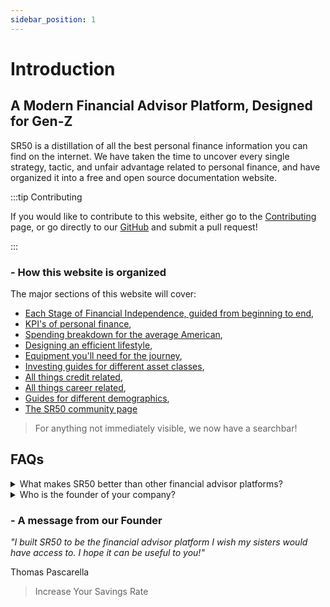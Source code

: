 ```yaml
---
sidebar_position: 1
---
```


# Introduction

## A Modern Financial Advisor Platform, Designed for Gen-Z

SR50 is a distillation of all the best personal finance information you can find on the internet. We have taken the time to uncover every single strategy, tactic, and unfair advantage related to personal finance, and have organized it into a free and open source documentation website.

:::tip Contributing

If you would like to contribute to this website, either go to the [Contributing](community/contributing.md) page, or go directly to our [GitHub](https://github.com/tpascarella/sr50) and submit a pull request!

:::

### - How this website is organized

The major sections of this website will cover:
- [Each Stage of Financial Independence, guided from beginning to end](/fi-stages/index.md),
- [KPI's of personal finance](/kpis/index.md),
- [Spending breakdown for the average American](/spending/index.md),
- [Designing an efficient lifestyle](/lifestyle/index.md),
- [Equipment you'll need for the journey](/equipment/index.md),
- [Investing guides for different asset classes](/investing/index.md),
- [All things credit related](/credit/index.md),
- [All things career related](/careers/index.md),
- [Guides for different demographics](guides/index.md),
- [The SR50 community page](/community/index.md)

>For anything not immediately visible, we now have a searchbar!

## FAQs

<details>
  <summary>What makes SR50 better than other financial advisor platforms?</summary>

A few things:
- Everything we teach is made freely available through this website, and our content is [constantly being updated and refined](https://github.com/tpascarella/sr50/commits/main).
- We focus on improving our users' Savings Rate, as opposed to Net Worth. If you optimize for [Savings Rate](/kpis/savings-rate.md) you can reach the same level of financial independence within 3-5 years, as it would take 35-40 years using a typical financial advisor approach.
- We DO NOT sell insurance or shitty investment products like all other [financial advisors.](problems.md)
- We NEVER sell user data.

</details>

<details>
  <summary>Who is the founder of your company?</summary>

- [This guy.](https://tpascarella.github.io)

</details>

### - A message from our Founder

*"I built SR50 to be the financial advisor platform I wish my sisters would have access to. I hope it can be useful to you!"* 

Thomas Pascarella

>Increase Your Savings Rate